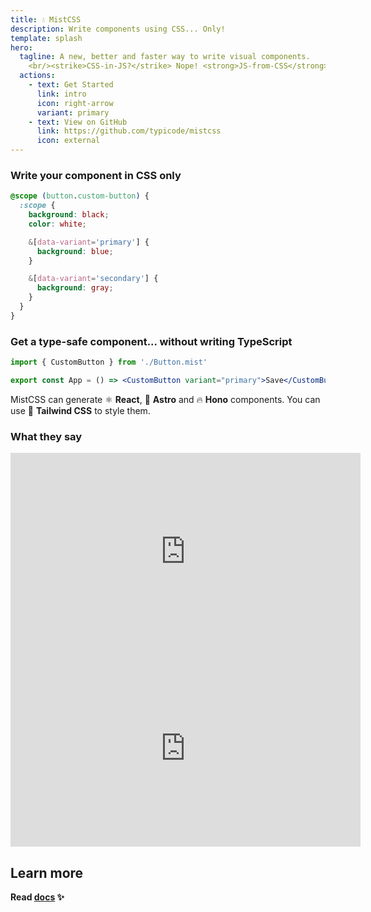 ```yaml
---
title: 💧 MistCSS
description: Write components using CSS... Only!
template: splash
hero:
  tagline: A new, better and faster way to write visual components.
    <br/><strike>CSS-in-JS?</strike> Nope! <strong>JS-from-CSS</strong> 💖
  actions:
    - text: Get Started
      link: intro
      icon: right-arrow
      variant: primary
    - text: View on GitHub
      link: https://github.com/typicode/mistcss
      icon: external
---
```


<div style="max-width: 50rem; margin: auto">

### Write your component in CSS only

```css title="Button.mist.css"
@scope (button.custom-button) {
  :scope {
    background: black;
    color: white;

    &[data-variant='primary'] {
      background: blue;
    }

    &[data-variant='secondary'] {
      background: gray;
    }
  }
}
```

### Get a type-safe component... without writing TypeScript

```jsx title="App.tsx"
import { CustomButton } from './Button.mist'

export const App = () => <CustomButton variant="primary">Save</CustomButton>
```

MistCSS can generate ⚛️ __React__, 🚀 __Astro__ and 🔥 __Hono__ components. You can use 🍃 __Tailwind CSS__ to style them.

### What they say

<iframe
  width="560"
  height="315"
  src="https://www.youtube.com/embed/9jrNwmj73F4?si=UsM9k8XXSl_1rc_c"
  title="YouTube video player"
  frameborder="0"
  allow="accelerometer; autoplay; clipboard-write; encrypted-media; gyroscope; picture-in-picture; web-share"
  referrerpolicy="strict-origin-when-cross-origin"
  allowfullscreen
></iframe>

<iframe
  width="560"
  height="315"
  src="https://www.youtube.com/embed/zSlORhjh5DQ?si=aXBk_CV2tgspMaBT"
  title="YouTube video player"
  frameborder="0"
  allow="accelerometer; autoplay; clipboard-write; encrypted-media; gyroscope; picture-in-picture; web-share"
  referrerpolicy="strict-origin-when-cross-origin"
  allowfullscreen
></iframe>

## Learn more

__Read [docs](intro) ✨__

</div>
